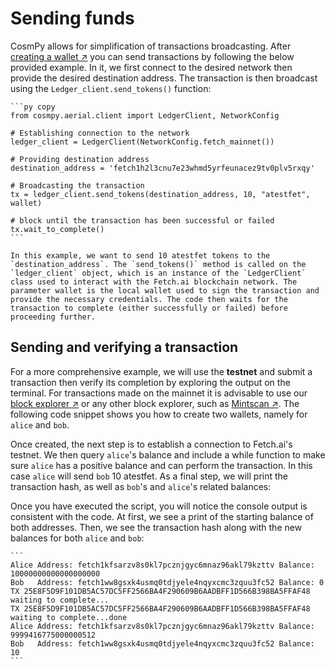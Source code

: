 
# Sending funds

CosmPy allows for simplification of transactions broadcasting. After [creating a wallet ↗️](/guides/fetch-network/cosmpy/creating-wallet) you can send transactions by following the below provided example. In it, we first connect to the desired network then provide the desired destination address. The transaction is then broadcast using the `Ledger_client.send_tokens()` function:

    ```py copy
    from cosmpy.aerial.client import LedgerClient, NetworkConfig

    # Establishing connection to the network
    ledger_client = LedgerClient(NetworkConfig.fetch_mainnet())

    # Providing destination address
    destination_address = 'fetch1h2l3cnu7e23whmd5yrfeunacez9tv0plv5rxqy'

    # Broadcasting the transaction
    tx = ledger_client.send_tokens(destination_address, 10, "atestfet", wallet)

    # block until the transaction has been successful or failed
    tx.wait_to_complete()
    ```

    In this example, we want to send 10 atestfet tokens to the `destination_address`. The `send_tokens()` method is called on the `ledger_client` object, which is an instance of the `LedgerClient` class used to interact with the Fetch.ai blockchain network. The parameter wallet is the local wallet used to sign the transaction and provide the necessary credentials. The code then waits for the transaction to complete (either successfully or failed) before proceeding further.

## Sending and verifying a transaction

For a more comprehensive example, we will use the **testnet** and submit a transaction then verify its completion by exploring the output on the terminal. For transactions made on the mainnet it is advisable to use our [block explorer ↗️](https://explore.fetch.ai/) or any other block explorer, such as [Mintscan ↗️](https://www.mintscan.io/fetchai). The following code snippet shows you how to create two wallets, namely for `alice` and `bob`.

Once created, the next step is to establish a connection to Fetch.ai's testnet. We then query `alice`'s balance and include a while function to make sure `alice` has a positive balance and can perform the transaction. In this case `alice` will send `bob` 10 atestfet. As a final step, we will print the transaction hash, as well as `bob`'s and `alice`'s related balances:

<GithubCodeSegment digest="">
    <CodeSegment
        path="https://github.com/fetchai/uAgent-Examples/blob/main/5-documentation/guides/fetch-network/cosmpy/transaction-broadcast/sending_funds.py"
        lineStart={1}
        lineEnd={53}
        hosted={true}
    />
</GithubCodeSegment>

Once you have executed the script, you will notice the console output is consistent with the code. At first, we see a print of the starting balance of both addresses. Then, we see the transaction hash along with the new balances for both `alice` and `bob`:

    ```
    Alice Address: fetch1kfsarzv8s0kl7pcznjgyc6mnaz96akl79kzttv Balance: 10000000000000000000
    Bob   Address: fetch1ww8gsxk4usmq0tdjyele4nqyxcmc3zquu3fc52 Balance: 0
    TX 25E8F5D9F101DB5AC57DC5FF2566BA4F290609B6AADBFF1D566B398BA5FFAF48 waiting to complete...
    TX 25E8F5D9F101DB5AC57DC5FF2566BA4F290609B6AADBFF1D566B398BA5FFAF48 waiting to complete...done
    Alice Address: fetch1kfsarzv8s0kl7pcznjgyc6mnaz96akl79kzttv Balance: 9999416775000000512
    Bob   Address: fetch1ww8gsxk4usmq0tdjyele4nqyxcmc3zquu3fc52 Balance: 10
    ```
